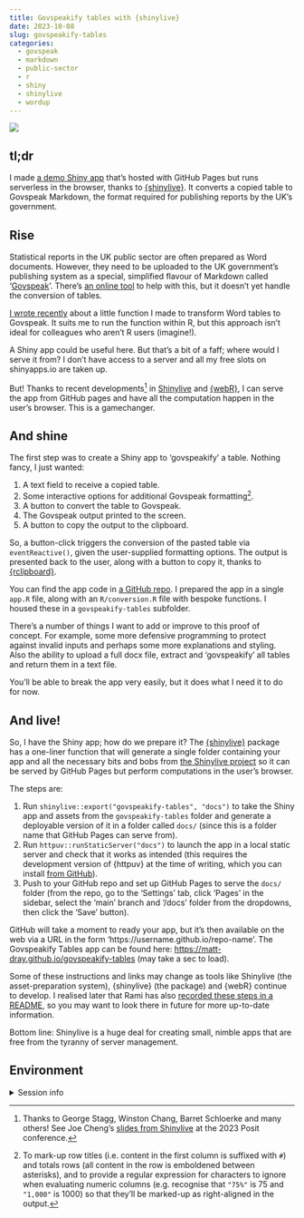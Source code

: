 ```yaml
---
title: Govspeakify tables with {shinylive}
date: 2023-10-08
slug: govspeakify-tables
categories:
  - govspeak
  - markdown
  - public-sector
  - r
  - shiny
  - shinylive
  - wordup
---
```


![](resources/govspeakify-tables.gif){fig-alt="Gif of an app called 'Govspeakify Tables'. A table is pasted into a text box, then a checkbox is ticked to say that the table has row titles and the number 4 is written into a text box that asks for row numbers that contain totals. The 'convert to Govspeak' button is clicked and a special Markdown version of the pasted table is printed. A 'copy' button underneath it is clicked." fig-width="100%"}

## tl;dr

I made [a demo Shiny app](https://matt-dray.github.io/govspeakify-tables/) that's hosted with GitHub Pages but runs serverless in the browser, thanks to [{shinylive}](https://posit-dev.github.io/r-shinylive/). It converts a copied table to Govspeak Markdown, the format required for publishing reports by the UK's government.

## Rise

Statistical reports in the UK public sector are often prepared as Word documents. However, they need to be uploaded to the UK government's publishing system as a special, simplified flavour of Markdown called '[Govspeak](https://govspeak-preview.publishing.service.gov.uk/guide)'. There's [an online tool](https://govspeak-preview.publishing.service.gov.uk/) to help with this, but it doesn't yet handle the conversion of tables.

[I wrote recently](https://www.rostrum.blog/posts/2023-06-21-wordup-tables/) about a little function I made to transform Word tables to Govspeak. It suits me to run the function within R, but this approach isn't ideal for colleagues who aren't R users (imagine!). 

A Shiny app could be useful here. But that's a bit of a faff; where would I serve it from? I don't have access to a server and all my free slots on shinyapps.io are taken up. 

But! Thanks to recent developments[^joe] in [Shinylive](https://github.com/posit-dev/shinylive) and [{webR}](https://docs.r-wasm.org/webr/latest/), I can serve the app from GitHub pages and have all the computation happen in the user's browser. This is a gamechanger.

## And shine

The first step was to create a Shiny app to 'govspeakify' a table. Nothing fancy, I just wanted:

1. A text field to receive a copied table.
2. Some interactive options for additional Govspeak formatting[^format].
3. A button to convert the table to Govspeak.
4. The Govspeak output printed to the screen.
5. A button to copy the output to the clipboard.

So, a button-click triggers the conversion of the pasted table via `eventReactive()`, given the user-supplied formatting options. The output is presented back to the user, along with a button to copy it, thanks to [{rclipboard}](https://CRAN.R-project.org/package=rclipboard). 

You can find the app code in [a GitHub repo](https://github.com/matt-dray/govspeakify-tables). I prepared the app in a single `app.R` file, along with an `R/conversion.R` file with bespoke functions. I housed these in a `govspeakify-tables` subfolder.

There's a number of things I want to add or improve to this proof of concept. For example, some more defensive programming to protect against invalid inputs and perhaps some more explanations and styling. Also the ability to upload a full docx file, extract and 'govspeakify' all tables and return them in a text file. 

You'll be able to break the app very easily, but it does what I need it to do for now.

## And live!

So, I have the Shiny app; how do we prepare it? The [{shinylive}](https://posit-dev.github.io/r-shinylive/) package has a one-liner function that will generate a single folder containing your app and all the necessary bits and bobs from [the Shinylive project](https://github.com/posit-dev/shinylive) so it can be served by GitHub Pages but perform computations in the user's browser. 

The steps are:

1. Run `shinylive::export("govspeakify-tables", "docs")` to take the Shiny app and assets from the `govspeakify-tables` folder and generate a deployable version of it in a folder called `docs/` (since this is a folder name that GitHub Pages can serve from).
2. Run `httpuv::runStaticServer("docs")` to launch the app in a local static server and check that it works as intended (this requires the development version of {httpuv} at the time of writing, which you can install [from GitHub](https://github.com/rstudio/httpuv)).
3. Push to your GitHub repo and set up GitHub Pages to serve the `docs/` folder (from the repo, go to the 'Settings' tab, click 'Pages' in the sidebar, select the 'main' branch and '/docs' folder from the dropdowns, then click the 'Save' button).

GitHub will take a moment to ready your app, but it's then available on the web via a URL in the form 'https://username.github.io/repo-name'. The Govspeakify Tables app can be found here: [https://matt-dray.github.io/govspeakify-tables](https://matt-dray.github.io/govspeakify-tables) (may take a sec to load).

Some of these instructions and links may change as tools like Shinylive (the asset-preparation system), {shinylive} (the package) and {webR} continue to develop. I realised later that Rami has also [recorded these steps in a README](https://github.com/RamiKrispin/shinylive-r), so you may want to look there in future for more up-to-date information.

Bottom line: Shinylive is a huge deal for creating small, nimble apps that are free from the tyranny of server management.

## Environment {.appendix}

<details><summary>Session info</summary>
```r
cat("Last rendered:", format(Sys.time(), usetz = TRUE)); sessionInfo()
```
</details>

[^joe]: Thanks to George Stagg, Winston Chang, Barret Schloerke and many others! See Joe Cheng's [slides from Shinylive](https://jcheng5.github.io/posit-conf-2023-shinylive/) at the 2023 Posit conference.
[^format]: To mark-up row titles (i.e. content in the first column is suffixed with `#`) and totals rows (all content in the row is emboldened between asterisks), and to provide a regular expression for characters to ignore when evaluating numeric columns (e.g. recognise that `"75%"` is 75 and `"1,000"` is 1000) so that they'll be marked-up as right-aligned in the output.